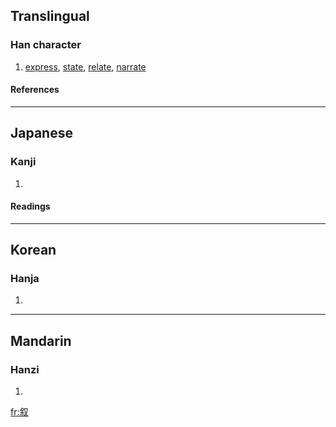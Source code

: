 {{see|敘}}

==Translingual==
===Han character===
{{Han char|rn=29|rad=又|as=07|sn=9|four=|canj=人木水 (ODE)}}
# [[express]], [[state]], [[relate]], [[narrate]]
====References====
{{Han ref|kx=0166.090|dkj=03163|dj=0378.030|hdz=10397.150|uh=53D9|ud=21465}}
----
==Japanese==
===Kanji===
{{ja-kanji|grade=|rs=又07}}
# {{defn|Japanese}} 
====Readings====
{{ja-readings|on=[[じょ]] (jo)|kun=[[ついでる]] (tsuideru), [[ついで]] (tsuide), [[のべる]] (noberu)}}
----
==Korean==
===Hanja===
{{ko-hanja|hangeul=서|rv=seo|mr=sŏ}}
# {{defn|Korean}}
----
==Mandarin==
===Hanzi===
{{cmn-hanzi|tra=敘|pin=[[xù]] (xu4)|wg=hsü<sup>4</sup>}}
# {{defn|Mandarin}}

[[fr:叙]]